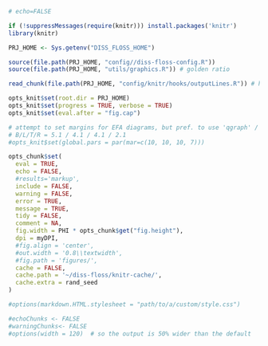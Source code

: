 <!--- Global (project-wide) options for 'knitr' --->

```r
# echo=FALSE

if (!suppressMessages(require(knitr))) install.packages('knitr')
library(knitr)

PRJ_HOME <- Sys.getenv("DISS_FLOSS_HOME")

source(file.path(PRJ_HOME, "config//diss-floss-config.R"))
source(file.path(PRJ_HOME, "utils/graphics.R")) # golden ratio

read_chunk(file.path(PRJ_HOME, "config/knitr/hooks/outputLines.R")) # hook

opts_knit$set(root.dir = PRJ_HOME)
opts_knit$set(progress = TRUE, verbose = TRUE)
opts_knit$set(eval.after = "fig.cap")

# attempt to set margins for EFA diagrams, but pref. to use 'qgraph' / mar()
# B/L/T/R = 5.1 / 4.1 / 4.1 / 2.1
#opts_knit$set(global.pars = par(mar=c(10, 10, 10, 7)))
```


```r

opts_chunk$set(
  eval = TRUE,
  echo = FALSE,
  #results='markup',
  include = FALSE,
  warning = FALSE,
  error = TRUE,
  message = TRUE,
  tidy = FALSE,
  comment = NA,
  fig.width = PHI * opts_chunk$get("fig.height"),
  dpi = myDPI,
  #fig.align = 'center',
  #out.width = '0.8\\textwidth',
  #fig.path = 'figures/',
  cache = FALSE,
  cache.path = '~/diss-floss/knitr-cache/',
  cache.extra = rand_seed
)

#options(markdown.HTML.stylesheet = "path/to/a/custom/style.css")

#echoChunks <- FALSE
#warningChunks<- FALSE
#options(width = 120)  # so the output is 50% wider than the default
```

\definecolor{greyBackground}{rgb}{0.90, 0.90, 0.90}
\definecolor{lightblue}{rgb}{0.94, 0.97, 1.0}

\lstset{backgroundcolor=\color{greyBackground}}
